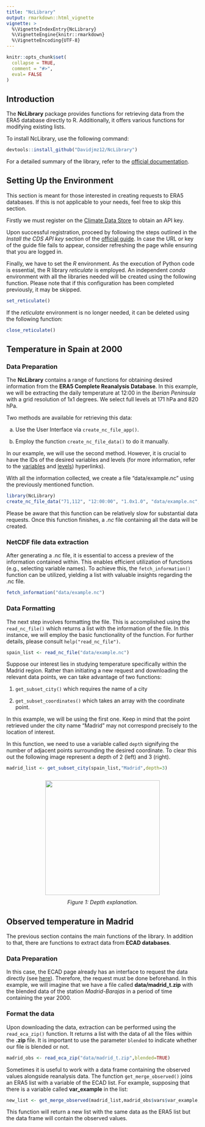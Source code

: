 ```yaml
---
title: "NcLibrary"
output: rmarkdown::html_vignette
vignette: >
  %\VignetteIndexEntry{NcLibrary}
  %\VignetteEngine{knitr::rmarkdown}
  %\VignetteEncoding{UTF-8}
---
```


```r
knitr::opts_chunk$set(
  collapse = TRUE,
  comment = "#>",
  eval= FALSE
)
```


## Introduction

The **NcLibrary** package provides functions for retrieving data from the ERA5 database directly to R. Additionally, it offers various functions for modifying existing lists.

To install NcLibrary, use the following command:

```r
devtools::install_github("Davidjmz12/NcLibrary")
```

For a detailed summary of the library, refer to the [official documentation](https://davidjmz12.github.io/NcLibrary/).

## Setting Up the Environment

This section is meant for those interested in creating requests to ERA5 databases.  If this is not applicable to your needs, feel free to skip this section.

Firstly we must register on the [Climate Data Store](https://cds.climate.copernicus.eu/#!/home) to obtain an API key. 

Upon successful registration, proceed by following the steps outlined in the  *Install the CDS API key* section of the [official guide](https://cds.climate.copernicus.eu/api-how-to). In case the URL or key of the guide file fails to appear, consider refreshing the page while ensuring that you are logged in.

Finally, we have to set the *R* environment. As the execution of Python code is essential, the R library *reticulate* is employed. An independent *conda* environment with all the libraries needed will be created using the following function. Please note that if this configuration has been completed previously, it may be skipped.

```r
set_reticulate()
```

If the *reticulate* environment is no longer needed, it can be deleted using the following function:

```r
close_reticulate()
```

## Temperature in Spain at 2000

### Data Preparation

The **NcLibrary** contains a range of functions for obtaining desired information from the **ERA5 Complete Reanalysis Database**.  In this example, we will be extracting the daily temperature at 12:00 in the *Iberian Peninsula* with a grid resolution of 1x1 degrees. We select full levels at 171 hPa and 820 hPa.

Two methods are available for retrieving this data:

(a) Use the User Interface via `create_nc_file_app()`.

(b) Employ the function `create_nc_file_data()` to do it manually.

In our example, we will use the second method. However, it is crucial to have the IDs of the desired variables and levels (for more information, refer to the [variables](https://apps.ecmwf.int/codes/grib/param-db/) and [levels](https://confluence.ecmwf.int/display/UDOC/L137+model+level+definitions)) hyperlinks).

With all the information collected, we create a file "data/example.nc" using the previously mentioned function.
```r
library(NcLibrary)
create_nc_file_data("71,112", "12:00:00", "1.0x1.0", "data/example.nc", "2000/01/01", "2000/12/31", "40/-15/30/15", "130")
```

Please be aware that this function can be relatively slow for substantial data requests. Once this function finishes,  a *.nc* file containing all the data will be created. 

### NetCDF file data extraction

After generating a .nc file, it is essential to access a preview of the information contained within. This enables efficient utilization of functions (e.g., selecting variable names). To achieve this, the `fetch_information()` function can be utilized, yielding a list with valuable insights regarding the .nc file.

```r
fetch_information("data/example.nc")
```
### Data Formatting

The next step involves formatting the file.   This is accomplished using the `read_nc_file()` which returns a list with the information of the file. In this instance, we will employ the basic functionality of the function. For further details, please consult  `help("read_nc_file")`.

```r
spain_list <- read_nc_file("data/example.nc")
```

Suppose our interest lies in studying temperature specifically within the Madrid region. Rather than initiating a new request and downloading the relevant data points, we can take advantage of two functions:

(1) `get_subset_city()` which requires the name of a city 

(2) `get_subset_coordinates()` which takes an array with the coordinate point.

In this example, we will be using the first one. Keep in mind that the point retrieved under the city name "Madrid" may not correspond precisely to the location of interest.

In this function, we need to use a variable called `depth` signifying the number of adjacent points surrounding the desired coordinate. To clear this out the following image represent a depth of 2 (left) and 3 (right).

```r
madrid_list <- get_subset_city(spain_list,"Madrid",depth=3)
```

<div>
<center>
<img src="data/grid.png" style="padding: 10px"  width="300"/>
<center>
*Figure 1: Depth explanation.*
</div>


## Observed temperature in Madrid

The previous section contains the main functions of the library. In addition to that, there are functions to extract data from **ECAD databases**.

### Data Preparation

In this case, the ECAD page already has an interface to request the data directly (see [here](https://www.ecad.eu/dailydata/customquery.php)). Therefore, the request must be done beforehand. In this example, we will imagine that we have a file called **data/madrid_t.zip** with the blended data of the station *Madrid-Barajas* in a period of time containing the year 2000.

### Format the data

Upon downloading the data, extraction can be performed using the `read_eca_zip()` function. It returns a list with the data of all the files within the **.zip** file. It is important to use the parameter `blended` to indicate whether our file is blended or not. 

```r
madrid_obs <- read_eca_zip("data/madrid_t.zip",blended=TRUE)
```

Sometimes it is useful to work with a data frame containing the observed values alongside reanalysis data. The function `get_merge_observed()` joins an ERA5 list with a variable of the ECAD list. For example, supposing that there is a variable called **var_example** in the list:

```r

new_list <- get_merge_observed(madrid_list,madrid_obs$vars$var_example,name_col="Madrid-Barajas")

```

This function will return a new list with the same data as the ERA5 list but the data frame will contain the observed values.
